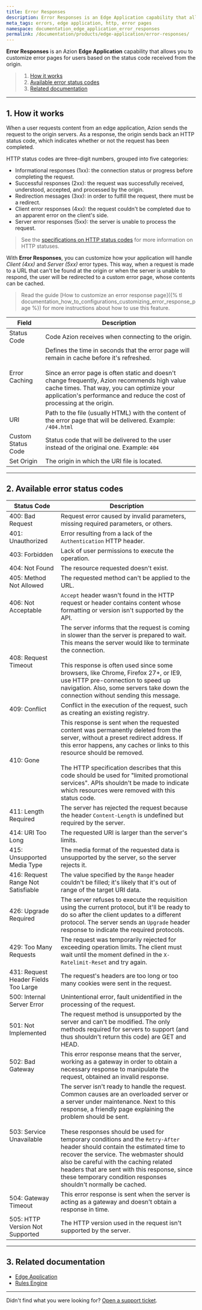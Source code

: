 ```yaml
---
title: Error Responses
description: Error Responses is an Edge Application capability that allows you to customize error pages for users based on the status code received from the origin.
meta_tags: errors, edge application, http, error pages
namespace: documentation_edge_application_error_responses
permalink: /documentation/products/edge-application/error-responses/
---
```


**Error Responses** is an Azion **Edge Application** capability that allows you to customize error pages for users based on the status code received from the origin.

> 1. [How it works](#how-it-works)
> 2. [Available error status codes](#available-error-responses)
> 3. [Related documentation](#related-documentation)

---

## 1. How it works

When a user requests content from an edge application, Azion sends the request to the origin servers. As a response, the origin sends back an HTTP status code, which indicates whether or not the request has been completed.

HTTP status codes are three-digit numbers, grouped into five categories:

- Informational responses (1xx): the connection status or progress before completing the request.
- Successful responses (2xx): the request was successfully received, understood, accepted, and processed by the origin.
- Redirection messages (3xx): in order to fulfill the request, there must be a redirect.
- Client error responses (4xx): the request couldn't be completed due to an apparent error on the client's side.
- Server error responses (5xx): the server is unable to process the request.

> See the [specifications on HTTP status codes](https://httpwg.org/specs/rfc9110.html#overview.of.status.codes) for more information on HTTP statuses.

With **Error Responses**, you can customize how your application will handle *Client (4xx)* and *Server (5xx)* error types. This way, when a request is made to a URL that can't be found at the origin or when the server is unable to respond, the user will be redirected to a custom error page, whose contents can be cached.

> Read the guide [How to customize an error response page]({% tl documentation_how_to_configurations_customizing_error_response_page %}) for more instructions about how to use this feature.

| Field | Description |
| --- | --- |
| Status Code | Code Azion receives when connecting to the origin. |
| Error Caching | Defines the time in seconds that the error page will remain in cache before it's refreshed.<br /><br />Since an error page is often static and doesn't change frequently, Azion recommends high value cache times. That way, you can optimize your application's performance and reduce the cost of processing at the origin. |
| URI | Path to the file (usually HTML) with the content of the error page that will be delivered. Example: `/404.html` |
| Custom Status Code | Status code that will be delivered to the user instead of the original one. Example: `404` |
| Set Origin | The origin in which the URI file is located. |

---

## 2. Available error status codes

| Status Code | Description |
| --- | --- |
| 400: Bad Request | Request error caused by invalid parameters, missing required parameters, or others. |
| 401: Unauthorized | Error resulting from a lack of the `Authentication` HTTP header. |
| 403: Forbidden | Lack of user permissions to execute the operation. |
| 404: Not Found | The resource requested doesn't exist. |
| 405: Method Not Allowed | The requested method can't be applied to the URL. |
| 406: Not Acceptable | `Accept` header wasn't found in the HTTP request or header contains content whose formatting or version isn't supported by the API. |
| 408: Request Timeout | The server informs that the request is coming in slower than the server is prepared to wait. This means the server would like to terminate the connection.<br /><br />This response is often used since some browsers, like Chrome, Firefox 27+, or IE9, use HTTP pre-connection to speed up navigation. Also, some servers take down the connection without sending this message. |
| 409: Conflict | Conflict in the execution of the request, such as creating an existing registry. |
| 410: Gone | This response is sent when the requested content was permanently deleted from the server, without a preset redirect address. If this error happens, any caches or links to this resource should be removed.<br /><br />The HTTP specification describes that this code should be used for "limited promotional services". APIs shouldn't be made to indicate which resources were removed with this status code. |
| 411: Length Required | The server has rejected the request because the header `Content-Length` is undefined but required by the server. |
| 414: URI Too Long | The requested URI is larger than the server's limits. |
| 415: Unsupported Media Type | The media format of the requested data is unsupported by the server, so the server rejects it. |
| 416: Request Range Not Satisfiable | The value specified by the `Range` header couldn't be filled; it's likely that it's out of range of the target URI data. |
| 426: Upgrade Required | The server refuses to execute the requisition using the current protocol, but it'll be ready to do so after the client updates to a different protocol. The server sends an `Upgrade` header response to indicate the required protocols. |
| 429: Too Many Requests | The request was temporarily rejected for exceeding operation limits. The client must wait until the moment defined in the `X-Ratelimit-Reset` and try again. |
| 431: Request Header Fields Too Large | The request's headers are too long or too many cookies were sent in the request. |
| 500: Internal Server Error | Unintentional error, fault unidentified in the processing of the request. |
| 501: Not Implemented | The request method is unsupported by the server and can't be modified. The only methods required for servers to support (and thus shouldn't return this code) are GET and HEAD. |
| 502: Bad Gateway | This error response means that the server, working as a gateway in order to obtain a necessary response to manipulate the request, obtained an invalid response. |
| 503: Service Unavailable | The server isn't ready to handle the request. Common causes are an overloaded server or a server under maintenance. Next to this response, a friendly page explaining the problem should be sent.<br /><br />These responses should be used for temporary conditions and the `Retry-After` header should contain the estimated time to recover the service. The webmaster should also be careful with the caching related headers that are sent with this response, since these temporary condition responses shouldn't normally be cached. |
| 504: Gateway Timeout | This error response is sent when the server is acting as a gateway and doesn't obtain a response in time. |
| 505: HTTP Version Not Supported | The HTTP version used in the request isn't supported by the server. |

---

## 3. Related documentation

- [Edge Application](/en/documentation/products/edge-application/)
- [Rules Engine](/en/documentation/products/edge-application/rules-engine/)

---

Didn't find what you were looking for? [Open a support ticket](https://tickets.azion.com/).
